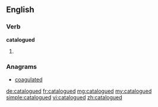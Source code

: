==English==

===Verb===
'''catalogued'''

# {{en-past of|catalogue}}

===Anagrams===
* [[coagulated#English|coagulated]]

[[de:catalogued]]
[[fr:catalogued]]
[[mg:catalogued]]
[[my:catalogued]]
[[simple:catalogued]]
[[vi:catalogued]]
[[zh:catalogued]]